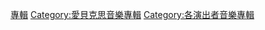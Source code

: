 {{DEFAULTSORT:Every Little Thing}}
[[Category:小事樂團|專輯]]
[[Category:愛貝克思音樂專輯|Category:愛貝克思音樂專輯]]
[[Category:各演出者音樂專輯|Category:各演出者音樂專輯]]